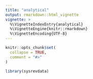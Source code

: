 ```yaml
---
title: "analytical"
output: rmarkdown::html_vignette
vignette: >
  %\VignetteIndexEntry{analytical}
  %\VignetteEngine{knitr::rmarkdown}
  %\VignetteEncoding{UTF-8}
---
```


```r
knitr::opts_chunk$set(
  collapse = TRUE,
  comment = "#>"
)
```

```r
library(sysrevdata)
```
